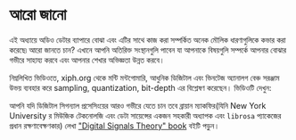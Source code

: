 # আরো জানো

এই অধ্যায়ে অডিও ডেটার ব্যাপারে বোঝা এবং এটির সাথে কাজ করা সম্পর্কিত অনেক মৌলিক ধারণাগুলিকে কভার করা করেছে৷ আরো জানতে চান? এখানে আপনি
অতিরিক্ত সংস্থানগুলি পাবেন যা আপনাকে বিষয়গুলি সম্পর্কে আপনার বোঝার গভীরে সাহায্য করবে এবং আপনার শেখার অভিজ্ঞতা উন্নত করবে।

নিম্নলিখিত ভিডিওতে, xiph.org থেকে মন্টি মন্টগোমারি, আধুনিক ডিজিটাল এবং ভিনটেজ অ্যানালগ বেঞ্চ সরঞ্জাম উভয় ব্যবহার করে
sampling, quantization, bit-depth এর বিশ্লেষণ করেছেন। ভিডিওটি দেখুন:

<Youtube id="cIQ9IXSUzuM"/>

আপনি যদি ডিজিটাল সিগন্যাল প্রসেসিংয়ের আরও গভীরে যেতে চান তবে ব্রায়ান ম্যাকফির(যিনি New York University র মিউজিক টেকনোলজি এবং
ডেটা সায়েন্সের একজন সহকারী অধ্যাপক এবং `librosa` প্যাকেজের প্রধান রক্ষণাবেক্ষণকার) লেখা ["Digital Signals Theory" book](https://brianmcfee.net/dstbook-site/content/intro.html)
বইটি পড়ুন।


